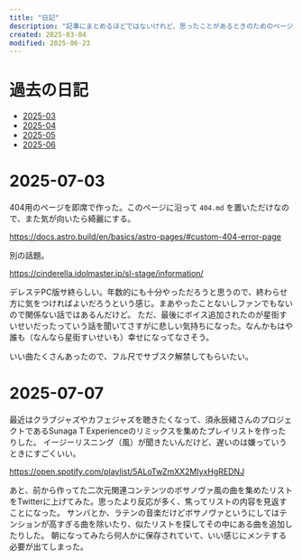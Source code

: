 ```yaml
---
title: "日記"
description: "記事にまとめるほどではないけれど、思ったことがあるときのためのページです。"
created: 2025-03-04
modified: 2025-06-23
---
```



# 過去の日記

- [2025-03](/diary/2025-03)
- [2025-04](/diary/2025-04)
- [2025-05](/diary/2025-05)
- [2025-06](/diary/2025-06)

# 2025-07-03

404用のページを即席で作った。このページに沿って `404.md` を置いただけなので、また気が向いたら綺麗にする。

https://docs.astro.build/en/basics/astro-pages/#custom-404-error-page

別の話題。

https://cinderella.idolmaster.jp/sl-stage/information/

デレステPC版サ終らしい。年数的にも十分やっただろうと思うので、終わらせ方に気をつければよいだろうという感じ。まあやったことないしファンでもないので関係ない話ではあるんだけど。
ただ、最後にボイス追加されたのが星街すいせいだったっていう話を聞いてさすがに悲しい気持ちになった。なんかもはや誰も（なんなら星街すいせいも）幸せになってなさそう。

いい曲たくさんあったので、フル尺でサブスク解禁してもらいたい。

# 2025-07-07

最近はクラブジャズやカフェジャズを聴きたくなって、須永辰緒さんのプロジェクトであるSunaga T Experienceのリミックスを集めたプレイリストを作ったりした。
イージーリスニング（風）が聞きたいんだけど、遅いのは嫌っていうときにすごくいい。

https://open.spotify.com/playlist/5ALoTwZmXX2MIyxHgREDNJ

あと、前から作ってた二次元関連コンテンツのボサノヴァ風の曲を集めたリストをTwitterに上げてみた。思ったより反応が多く、焦ってリストの内容を見返すことになった。
サンバとか、ラテンの音楽だけどボサノヴァというにしてはテンションが高すぎる曲を除いたり、似たリストを探してその中にある曲を追加したりした。
朝になってみたら何人かに保存されていて、いい感じにメンテする必要が出てしまった。
